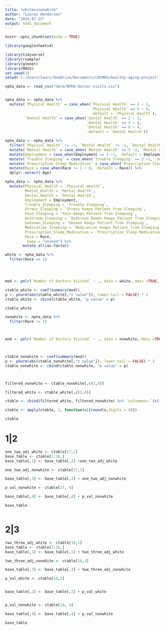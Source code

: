```yaml
---
title: "whitevsnonwhite"
author: "Lauren Henderson"
date: "2024-07-23"
output: html_document
---
```


```r
knitr::opts_chunk$set(echo = TRUE)

library(googlesheets4)
```

```r
library(tidyverse)
library(rsample)
library(glmnet)
library(MASS)
set.seed(3)
setwd('C:/Users/lauri/OneDrive/Documents/COSMOS/healthy-aging-project')

npha_data <- read_csv("data/NPHA-doctor-visits.csv")


npha_data <- npha_data %>%
  mutate(`Phyiscal Health` = case_when(`Phyiscal Health` == 2 ~ 1,
                                       `Phyiscal Health` == 5 ~ 4,
                                       .default = `Phyiscal Health`),
         `Dental Health` = case_when(`Dental Health` == 2 ~ 1,
                                     `Dental Health` == 5 ~ 4,
                                     `Dental Health` == 6 ~ 4,
                                     .default = `Dental Health`))

npha_data <- npha_data %>% 
  filter(`Phyiscal Health` != -1, `Mental Health` != -1, `Dental Health` != -1, `Trouble Sleeping` != -1, `Prescription Sleep Medication` != -1) %>%
  mutate(`Mental Health` = case_when(`Mental Health` == 5 ~3, `Mental Health` ==4 ~3, .default = `Mental Health`)) %>% 
  mutate(Employment = case_when(Employment == 2 ~1, .default = Employment)) %>% 
  mutate(`Trouble Sleeping` = case_when(`Trouble Sleeping` == 2 ~1, .default = `Trouble Sleeping`)) %>% 
  mutate(`Prescription Sleep Medication` = case_when(`Prescription Sleep Medication` == 2 ~1, .default = `Prescription Sleep Medication`)) %>% 
  mutate(Race = case_when(Race != 1 ~ 0, .default = Race)) %>% 
  dplyr::select(-Age)

npha_data <- npha_data %>% 
  mutate(Physical_Health = `Phyiscal Health`,
         Mental_Health = `Mental Health`,
         Dental_Health = `Dental Health`,
         Employment = Employment,
         Trouble_Sleeping = `Trouble Sleeping`,
         Stress_Sleeping = `Stress Keeps Patient from Sleeping`,
         Pain_Sleeping = `Pain Keeps Patient from Sleeping`,
         Bathroom_Sleeping = `Bathroom Needs Keeps Patient from Sleeping`,
         Unknown_Sleeping = `Uknown Keeps Patient from Sleeping`,
         Medication_Sleeping = `Medication Keeps Patient from Sleeping`,
         Prescription_Sleep_Medication = `Prescription Sleep Medication`,
         Race = Race,
         .keep = "unused") %>% 
        mutate_all(as.factor)

```



```r
white <- npha_data %>% 
  filter(Race == 1)




mod <- polr(`Number of Doctors Visited` ~ ., data = white, Hess =TRUE, method = "cloglog")

ctable_white <- coef(summary(mod))
p <- pnorm(abs(ctable_white[,"t value"]), lower.tail = FALSE) * 2
ctable_white <- cbind(ctable_white, "p value" = p)

ctable_white

```


```r
nonwhite <- npha_data %>% 
  filter(Race != 1)



mod <- polr(`Number of Doctors Visited` ~ ., data = nonwhite, Hess =TRUE, method = "cloglog")



ctable_nonwhite <- coef(summary(mod))
p <- pnorm(abs(ctable_nonwhite[,"t value"]), lower.tail = FALSE) * 2
ctable_nonwhite <- cbind(ctable_nonwhite, "p value" = p)



filtered_nonwhite <- ctable_nonwhite[,c(1,4)]

filtered_white <- ctable_white[,c(1,4)]

ctable <- cbind(filtered_white, filtered_nonwhite) %>% `colnames<-`(c("White Coef", "White P-Values", "Non-White Coef", "Non-White P-Values")) 

ctable <- apply(ctable, 2, function(x){round(x,digits = 4)})

ctable

```


# 1|2
```r
one_two_adj_white <- ctable[17,1]
base_table <- ctable[1:16,]
base_table[,1] <- base_table[,1] +one_two_adj_white

one_two_adj_nonwhite <- ctable[17,3]

base_table[,3] <- base_table[,3] + one_two_adj_nonwhite

p_val_nonwhite <- ctable[17, 4]

base_table[,4] <- base_table[,4] + p_val_nonwhite

base_table



```

# 2|3
```r
two_three_adj_white <- ctable[18,1]
base_table <- ctable[1:16,]
base_table[,1] <- base_table[,1] + two_three_adj_white

two_three_adj_nonwhite <- ctable[18,3]

base_table[,3] <- base_table[,3] + two_three_adj_nonwhite

p_val_white <- ctable[18,2]


base_table[,2] <- base_table[,2] + p_val_white


p_val_nonwhite <- ctable[18, 4]

base_table[,4] <- base_table[,4] + p_val_nonwhite

base_table

```

